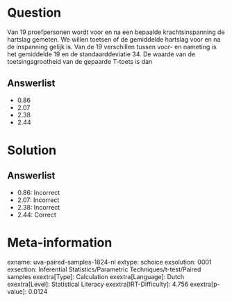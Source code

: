 Question
========

Van 19 proefpersonen wordt voor en na een bepaalde krachtsinspanning de
hartslag gemeten. We willen toetsen of de gemiddelde hartslag voor en na
de inspanning gelijk is. Van de 19 verschillen tussen voor- en nameting
is het gemiddelde 19 en de standaarddeviatie 34. De waarde van de
toetsingsgrootheid van de gepaarde T-toets is dan

Answerlist
----------

* 0.86
* 2.07
* 2.38
* 2.44

Solution
========

Answerlist
----------

* 0.86: Incorrect
* 2.07: Incorrect
* 2.38: Incorrect
* 2.44: Correct

Meta-information
================
exname: uva-paired-samples-1824-nl
extype: schoice
exsolution: 0001
exsection: Inferential Statistics/Parametric Techniques/t-test/Paired samples
exextra[Type]: Calculation
exextra[Language]: Dutch
exextra[Level]: Statistical Literacy
exextra[IRT-Difficulty]: 4.756
exextra[p-value]: 0.0124
